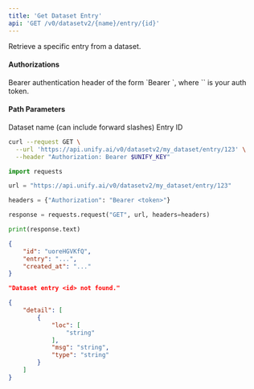 ```yaml
---
title: 'Get Dataset Entry'
api: 'GET /v0/datasetv2/{name}/entry/{id}'
---
```

Retrieve a specific entry from a dataset.

#### Authorizations

<ParamField header="Authorization" type="string" required="true">
  Bearer authentication header of the form `Bearer <token>`, where `<token>` is your auth token.
</ParamField>

#### Path Parameters

<ParamField query="name" type="string" required="true">
Dataset name (can include forward slashes)
</ParamField>

<ParamField query="id" type="string" required="true">
Entry ID
</ParamField>

<RequestExample>

```bash cURL
curl --request GET \
  --url 'https://api.unify.ai/v0/datasetv2/my_dataset/entry/123' \
  --header "Authorization: Bearer $UNIFY_KEY"
```

```python Python
import requests

url = "https://api.unify.ai/v0/datasetv2/my_dataset/entry/123"

headers = {"Authorization": "Bearer <token>"}

response = requests.request("GET", url, headers=headers)

print(response.text)
```

</RequestExample>
<ResponseExample>

```json 200
{
    "id": "uoreHGVKfQ",
    "entry": "...",
    "created_at": "..."
}
```

```json 404
"Dataset entry <id> not found."
```

```json 422
{
    "detail": [
        {
            "loc": [
                "string"
            ],
            "msg": "string",
            "type": "string"
        }
    ]
}
```

</ResponseExample>
